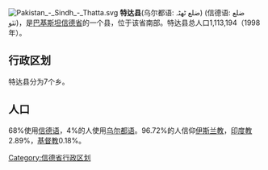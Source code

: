 [[File:Pakistan_-_Sindh_-_Thatta.svg|right]]
'''特达县'''(乌尔都语: ضلع ٹھٹہ) (信德语: ضلع ٺٽو)，是[[巴基斯坦|巴基斯坦]][[信德省|信德省]]的一个县，位于该省南部。特达县总人口1,113,194（1998年）。

== 行政区划 ==
特达县分为7个乡。

== 人口 ==
68%使用[[信德语|信德语]]，4%的人使用[[乌尔都语|乌尔都语]]。96.72%的人信仰[[伊斯兰教|伊斯兰教]]，[[印度教|印度教]]2.89%，[[基督教|基督教]]0.18%。

{{信德省行政区划}}
[[Category:信德省行政区划|Category:信德省行政区划]]